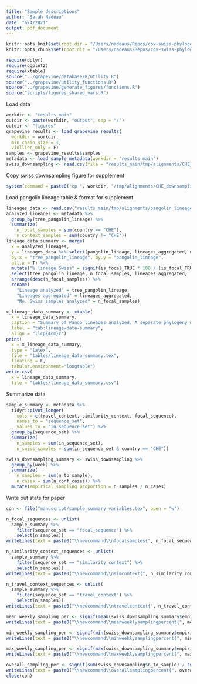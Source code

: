 ```yaml
---
title: "Sample descriptions"
author: "Sarah Nadeau"
date: "6/4/2021"
output: pdf_document
---
```


```r
knitr::opts_knit$set(root.dir = "/Users/nadeaus/Repos/cov-swiss-phylogenetics")
knitr::opts_chunk$set(root.dir = "/Users/nadeaus/Repos/cov-swiss-phylogenetics")
```

```r
require(dplyr)
require(ggplot2)
require(xtable)
source("../grapevine/database/R/utility.R")
source("../grapevine/utility_functions.R")
source("../grapevine/generate_figures/functions.R")
source("scripts/figures_shared_vars.R")
```

Load data

```r
workdir <- "results_main"
outdir <- paste(workdir, "output", sep = "/")
outdir <- "figures"
grapevine_results <- load_grapevine_results(
  workdir = workdir, 
  min_chain_size = 1,
  viollier_only = F)
samples <- grapevine_results$samples
metadata <- load_sample_metadata(workdir = "results_main")
swiss_downsampling <- read.csv(file = "results_main/tmp/alignments/CHE_downsampling_data.csv")
```

Copy swiss downsampling figure for supplement

```r
system(command = paste0("cp ", workdir, "/tmp/alignments/CHE_downsampling.png ", "figures"))
```

Load pangolin lineage table & format for supplement

```r
lineages_data <- read.csv("results_main/tmp/alignments/pangolin_lineages_aggregated.csv")
analyzed_lineages <- metadata %>%
  group_by(tree_pangolin_lineage) %>%
  summarize(
    n_focal_samples = sum(country == "CHE"),
    n_context_samples = sum(country != "CHE"))
lineage_data_summary <- merge(
  x = analyzed_lineages,
  y = lineages_data %>% select(pangolin_lineage, lineages_aggregated, n_lineages_aggregated, is_focal_FALSE, is_focal_TRUE),
  by.x = "tree_pangolin_lineage", by.y = "pangolin_lineage",
  all.x = T) %>%
  mutate("% lineage Swiss" = signif(is_focal_TRUE * 100 / (is_focal_TRUE + is_focal_FALSE), digits = 2)) %>%
  select(tree_pangolin_lineage, n_focal_samples, lineages_aggregated, `% lineage Swiss`) %>%
  arrange(desc(n_focal_samples)) %>%
  rename(
    "Lineage analyzed" = tree_pangolin_lineage,
    "Lineages aggregated" = lineages_aggregated,
    "No. Swiss samples analyzed" = n_focal_samples)

x_lineage_data_summary <- xtable(
  x = lineage_data_summary,
  caption = "Summary of Pango lineages analyzed. A separate phylogeny was constructed for each set of analyzed lineages.",
  label = "tab:lineage-data-summary",
  align = "llcp{4cm}c")
print(
  x = x_lineage_data_summary,
  type = "latex",
  file = "tables/lineage_data_summary.tex",
  floating = F,
  tabular.environment="longtable")
write.csv(
  x = lineage_data_summary, 
  file = "tables/lineage_data_summary.csv")
```

Summarize data

```r
sample_summary <- metadata %>%
  tidyr::pivot_longer(
    cols = c(travel_context, similarity_context, focal_sequence),
    names_to = "sequence_set",
    values_to = "in_sequence_set") %>%
  group_by(sequence_set) %>%
  summarize(
    n_samples = sum(in_sequence_set),
    n_swiss_samples = sum(in_sequence_set & country == "CHE"))

swiss_downsampling_summary <- swiss_downsampling %>%
  group_by(week) %>%
  summarize(
    n_samples = sum(n_to_sample),
    n_cases = sum(n_conf_cases)) %>%
  mutate(empirical_sampling_proportion = n_samples / n_cases)
```

Write out stats for paper

```r
con <- file("manuscript/sample_summary_variables.tex", open = "w")

n_focal_sequences <- unlist(
  sample_summary %>% 
    filter(sequence_set == "focal_sequence") %>% 
    select(n_samples))
writeLines(text = paste0("\\newcommand\\nfocalsamples{", n_focal_sequences, "}"), con = con)

n_similarity_context_sequences <- unlist(
  sample_summary %>% 
    filter(sequence_set == "similarity_context") %>% 
    select(n_samples))
writeLines(text = paste0("\\newcommand\\nsimcontext{", n_similarity_context_sequences, "}"), con = con)

n_travel_context_sequences <- unlist(
  sample_summary %>% 
    filter(sequence_set == "travel_context") %>% 
    select(n_samples))
writeLines(text = paste0("\\newcommand\\ntravelcontext{", n_travel_context_sequences, "}"), con = con)

mean_weekly_sampling_per <- signif(mean(swiss_downsampling_summary$empirical_sampling_proportion) * 100, 2)
writeLines(text = paste0("\\newcommand\\meanweeklysamplingpercent{", mean_weekly_sampling_per, "}"), con = con)

min_weekly_sampling_per <- signif(min(swiss_downsampling_summary$empirical_sampling_proportion) * 100, 2)
writeLines(text = paste0("\\newcommand\\minweeklysamplingpercent{", min_weekly_sampling_per, "}"), con = con)

max_weekly_sampling_per <- signif(max(swiss_downsampling_summary$empirical_sampling_proportion) * 100, 2)
writeLines(text = paste0("\\newcommand\\maxweeklysamplingpercent{", max_weekly_sampling_per, "}"), con = con)

overall_sampling_per <- signif(sum(swiss_downsampling$n_to_sample) / sum(swiss_downsampling$n_conf_cases) * 100, 2)
writeLines(text = paste0("\\newcommand\\overallsamplingpercent{", overall_sampling_per, "}"), con = con)
close(con)
```